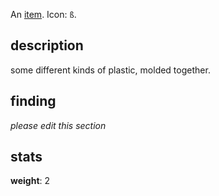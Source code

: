 An [[items|item]]. Icon: <code><nowiki>ß</nowiki></code>.

== description ==

some different kinds of plastic, molded together.

== finding ==

''please edit this section''

== stats ==

'''weight''': 2